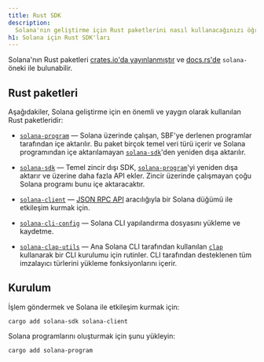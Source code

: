 ```yaml
---
title: Rust SDK
description:
  Solana'nın geliştirme için Rust paketlerini nasıl kullanacağınızı öğrenin.
h1: Solana için Rust SDK'ları
---
```


Solana'nın Rust paketleri
[crates.io'da yayınlanmıştır](https://crates.io/search?q=solana-) ve
[docs.rs'de](https://docs.rs/releases/search?query=solana-) `solana-` öneki ile
bulunabilir.

## Rust paketleri

Aşağıdakiler, Solana geliştirme için en önemli ve yaygın olarak kullanılan Rust
paketleridir:

- [`solana-program`] &mdash; Solana üzerinde çalışan, SBF'ye derlenen programlar
  tarafından içe aktarılır. Bu paket birçok temel veri türü içerir ve Solana
  programından içe aktarılamayan [`solana-sdk`]'den yeniden dışa aktarılır.

- [`solana-sdk`] &mdash; Temel zincir dışı SDK, [`solana-program`]'yi yeniden
  dışa aktarır ve üzerine daha fazla API ekler. Zincir üzerinde çalışmayan çoğu
  Solana programı bunu içe aktaracaktır.

- [`solana-client`] &mdash; [JSON RPC API](/docs/rpc) aracılığıyla bir Solana
  düğümü ile etkileşim kurmak için.

- [`solana-cli-config`] &mdash; Solana CLI yapılandırma dosyasını yükleme ve
  kaydetme.

- [`solana-clap-utils`] &mdash; Ana Solana CLI tarafından kullanılan [`clap`]
  kullanarak bir CLI kurulumu için rutinler. CLI tarafından desteklenen tüm
  imzalayıcı türlerini yükleme fonksiyonlarını içerir.

[`solana-program`]: https://docs.rs/solana-program
[`solana-sdk`]: https://docs.rs/solana-sdk
[`solana-client`]: https://docs.rs/solana-client
[`solana-cli-config`]: https://docs.rs/solana-cli-config
[`solana-clap-utils`]: https://docs.rs/solana-clap-utils
[`clap`]: https://docs.rs/clap

## Kurulum

İşlem göndermek ve Solana ile etkileşim kurmak için:

```shell title="Terminal"
cargo add solana-sdk solana-client
```

Solana programlarını oluşturmak için şunu yükleyin:

```shell title="Terminal"
cargo add solana-program
```